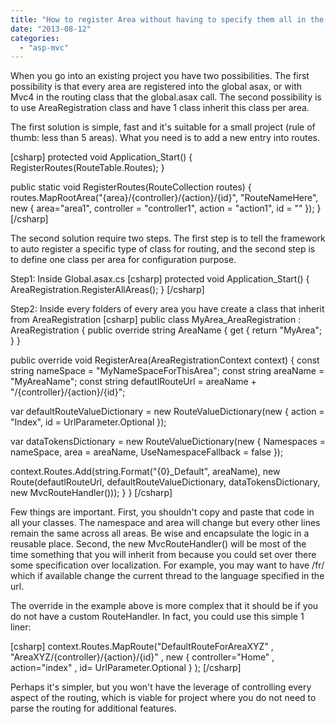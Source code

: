 ```yaml
---
title: "How to register Area without having to specify them all in the global.asax.cs"
date: "2013-08-12"
categories: 
  - "asp-mvc"
---
```


When you go into an existing project you have two possibilities. The first possibility is that every area are registered into the global asax, or with Mvc4 in the routing class that the global.asax call. The second possibility is to use AreaRegistration class and have 1 class inherit this class per area.

The first solution is simple, fast and it's suitable for a small project (rule of thumb: less than 5 areas). What you need is to add a new entry into routes.

\[csharp\] protected void Application\_Start() { RegisterRoutes(RouteTable.Routes); }

public static void RegisterRoutes(RouteCollection routes) { routes.MapRootArea("{area}/{controller}/{action}/{id}", "RouteNameHere", new { area="area1", controller = "controller1", action = "action1", id = "" }); } \[/csharp\]

The second solution require two steps. The first step is to tell the framework to auto register a specific type of class for routing, and the second step is to define one class per area for configuration purpose.

Step1: Inside Global.asax.cs \[csharp\] protected void Application\_Start() { AreaRegistration.RegisterAllAreas(); } \[/csharp\]

Step2: Inside every folders of every area you have create a class that inherit from AreaRegistration \[csharp\] public class MyArea\_AreaRegistration : AreaRegistration { public override string AreaName { get { return "MyArea"; } }

public override void RegisterArea(AreaRegistrationContext context) { const string nameSpace = "MyNameSpaceForThisArea"; const string areaName = "MyAreaName"; const string defautlRouteUrl = areaName + "/{controller}/{action}/{id}";

var defaultRouteValueDictionary = new RouteValueDictionary(new { action = "Index", id = UrlParameter.Optional });

var dataTokensDictionary = new RouteValueDictionary(new { Namespaces = nameSpace, area = areaName, UseNamespaceFallback = false });

context.Routes.Add(string.Format("{0}\_Default", areaName), new Route(defautlRouteUrl, defaultRouteValueDictionary, dataTokensDictionary, new MvcRouteHandler())); } } \[/csharp\]

Few things are important. First, you shouldn't copy and paste that code in all your classes. The namespace and area will change but every other lines remain the same across all areas. Be wise and encapsulate the logic in a reusable place. Second, the new MvcRouteHandler() will be most of the time something that you will inherit from because you could set over there some specification over localization. For example, you may want to have /fr/ which if available change the current thread to the language specified in the url.

The override in the example above is more complex that it should be if you do not have a custom RouteHandler. In fact, you could use this simple 1 liner:

\[csharp\] context.Routes.MapRoute("DefaultRouteForAreaXYZ" , "AreaXYZ/{controller}/{action}/{id}" , new { controller="Home" , action="index" , id= UrlParameter.Optional } ); \[/csharp\]

Perhaps it's simpler, but you won't have the leverage of controlling every aspect of the routing, which is viable for project where you do not need to parse the routing for additional features.
